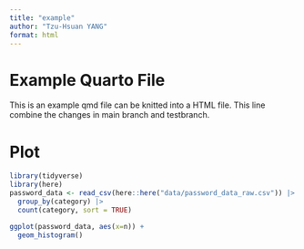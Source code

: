 ```yaml
---
title: "example"
author: "Tzu-Hsuan YANG"
format: html
---
```

# Example Quarto File
This is an example qmd file can be knitted into a HTML file.
This line combine the changes in main branch and testbranch.

# Plot
```r
library(tidyverse)
library(here)
password_data <- read_csv(here::here("data/password_data_raw.csv")) |>
  group_by(category) |>
  count(category, sort = TRUE)
```

```r
ggplot(password_data, aes(x=n)) +
  geom_histogram()
```


